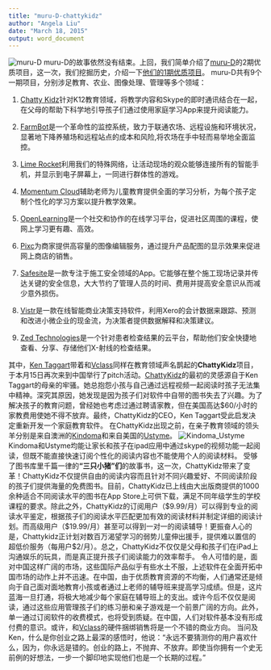 ```yaml
---
title: "muru-D-chattykidz"
author: "Angela Liu"
date: "March 18, 2015"
output: word_document
---
```

![muru-D](https://muru-d.com/media/backgrounds/MuruD1i.jpg)
    muru-D的故事依然没有结束。上回，我们简单介绍了[muru-D](https://muru-d.com/)的2期优质项目，这一次，我们挖掘历史，介绍一下[他们的1期优质项目](http://www.startupdaily.net/2014/08/live-muru-d-demo-evening-startupaus/)。
muru-D共有9个一期项目，分别涉足教育、农业、图像处理、管理等多个领域：

1. [Chatty Kidz](www.chattykidz.com)针对K12教育领域，将教学内容和Skype的即时通讯结合在一起，在父母的帮助下科学地引导孩子们通过使用家庭学习App来提升阅读能力。

2. [FarmBot](www.farmbot.com.au)是一个革命性的监控系统，致力于联通农场、远程设施和环境状况，显著地下降养殖场和远程站点的成本和风险,将农场在手中轻而易举地全面监控。

3. [Lime Rocket](limerocket.com)利用我们的特殊网络，让活动现场的观众能够连接所有的智能手机，并显示到电子屏幕上，一同进行群体性的游戏。

4. [Momentum Cloud](www.momentumcloud.com)辅助老师为儿童教育提供全面的学习分析，为每个孩子定制个性化的学习方案以提升教学效果。

5. [OpenLearning](www.openlearning.com)是一个社交和协作的在线学习平台，促进社区周围的课程，使网上学习更有趣、高效。

6. [Pixc](www.pixcphotos.com)为商家提供高容量的图像编辑服务，通过提升产品配图的显示效果来促进网上商店的销售。

7. [Safesite](www.safesiteapp.com)是一款专注于施工安全领域的App。它能够在整个施工现场记录并传达关键的安全信息，大大节约了管理人员的时间、费用并提高安全意识从而减少意外损伤。

8. [Vistr](https://www.vistr.co)是一款在线智能商业决策支持软件，利用Xero的会计数据来跟踪、预测和改进小微企业的现金流，为决策者提供数据解释和决策建议。

9. [Zed Technologies](www.zedtechnologies.com.au)是一个针对患者检查结果的云平台，帮助他们安全快捷地查看、分享、存储他们X-射线的检查结果。

  其中，[Ken Taggart](http://www.linkedin.com/company/chatty-kidz)带着和[Vclass](http://www.vclass.com.au/)同样在教育领域声名鹊起的**ChattyKidz**项目，于本月15日再次来到中国举行了pitch活动。[ChattyKidz](www.chattykidz.com)的最初的灵感源自于Ken Taggart的母亲的牢骚。她总抱怨小孩与自己通过远程视频一起阅读时孩子无法集中精神。深究其原因，她发现是因为孩子们对软件中自带的图书失去了兴趣。为了解决孩子的教育问题，曾经她也考虑过通过聘请家教，但在美国高达$60/小时的家教费用使她不得不放弃。最终，ChattyKidz的CEO，Ken Taggart受此启发决定重新开发一个家庭教育软件。
  在ChattyKidz出现之前，在亲子教育领域的领头羊分别是来自澳洲的[Kindoma](http://kindoma.com/)和来自美国的[Ustyme](http://www.ustyme.com/index.html)。
  ![Kindoma_Ustyme](https://raw.githubusercontent.com/harryprince/Blog/master/muru-D/muru-D-ChattyKidz/kindoma-ustyme.png)
  Kindoma和Ustyme均能让家长和孩子在ipad应用中通过skype的视频功能一起阅读，但既不能直接快速订阅个性化的阅读内容也不能使用个人的阅读材料。
	受够了图书库里千篇一律的**“三只小猪”们**的故事书，这一次，ChattyKidz带来了变革！ChattyKidz不仅提供自由的阅读内容而且针对不同兴趣爱好、不同阅读阶段的孩子们提供海量的免费图书。目前，ChattyKidz已上线由大出版商提供的1000余种适合不同阅读水平的图书在App Store上可供下载，满足不同年级学生的学校课程的要求。除此之外，ChattyKidz的订阅用户（$9.99/月）可以得到专业的阅读水平鉴定，根据孩子们的阅读水平匹配更加有效的阅读材料并制定详细的阅读计划。而高级用户（$19.99/月）甚至可以得到一对一的阅读辅导！更振奋人心的是，Chattykidz正计划对数百万渴望学习的弱势儿童伸出援手，提供难以置信的超低价服务（每用户$2/月）。总之，ChattyKidz不仅仅是父母和孩子们在iPad上沟通娱乐的玩具，而是真正提升孩子们阅读能力的效率帮手。
	令人可惜的是，面对中国这样广阔的市场，这些国际产品似乎有些水土不服，上述软件在全面开拓中国市场的动作上并不迅速。在中国，由于优质教育资源的不均衡，人们通常还是倾向于自己面对面地教育小孩或者通过上老师的辅导班来提高学习成绩。但是，这片蓝海一旦打通，将极大地减少每个家庭在辅导班上的支出。或许今后不仅仅是阅读，通过这些应用管理孩子们的练习册和亲子游戏是一个前景广阔的方向。此外，单一通过订阅软件的收费模式，也将受到质疑。在中国，人们对软件基本没有形成付费的意识。或许，和[Vclass](http://cn.technode.com/)的硬件捆绑销售将是一个不错的商业方向。
	当问及Ken，什么是你创业之路上最深的感悟时，他说：“永远不要猜测你的用户喜欢什么，因为，你永远是错的。创业的路上，不抛弃、不放弃。即使当你拥有一个史无前例的好想法，一步一个脚印地实现他们也是一个长期的过程。”